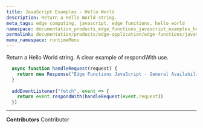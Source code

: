 ```yaml
---
title: JavaScript Examples - Hello World
description: Return a Hello World string. 
meta_tags: edge computing, javascript, edge functions, hello world
namespace: documentation_products_edge_functions_javascript_examples_hello_world
permalink: documentation/products/edge-application/edge-functions/javascript-examples/hello-world
menu_namespace: runtimeMenu
---
```


Return a Hello World string. A clear example of respondWith use.

```js
  async function handleRequest(request) {
    return new Response("Edge Functions JavaScript - General Availability")
  }
  
  addEventListener("fetch", event => {
    return event.respondWith(handleRequest(event.request))
  })
```



---


**Contributors** <ContributorList>Contributor</ContributorList>
